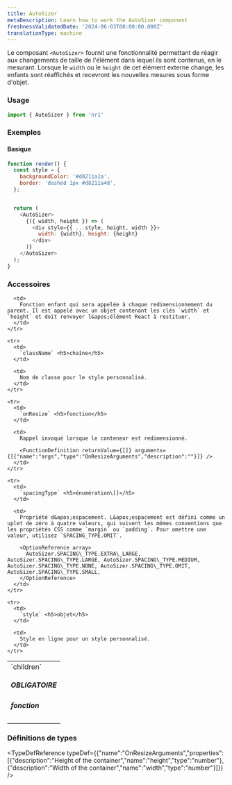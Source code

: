 ```yaml
---
title: AutoSizer
metaDescription: Learn how to work the AutoSizer component
freshnessValidatedDate: '2024-06-03T00:00:00.000Z'
translationType: machine
---
```


Le composant `<AutoSizer>` fournit une fonctionnalité permettant de réagir aux changements de taille de l&apos;élément dans lequel ils sont contenus, en le mesurant. Lorsque le `width` ou le `height` de cet élément externe change, les enfants sont réaffichés et recevront les nouvelles mesures sous forme d&apos;objet.

### Usage

```js
import { AutoSizer } from 'nr1'
```

### Exemples

#### Basique

```js
function render() {
  const style = {
    backgroundColor: '#d8211a1a',
    border: 'dashed 1px #d8211a4d',
  };


  return (
    <AutoSizer>
      {({ width, height }) => (
        <div style={{ ...style, height, width }}>
          width: {width}, height: {height}
        </div>
      )}
    </AutoSizer>
  );
}
```

### Accessoires

<table>
  <tbody>
    <tr>
      <td>
        `children` <h5>OBLIGATOIRE</h5><h5>fonction</h5>
      </td>

      <td>
        Fonction enfant qui sera appelée à chaque redimensionnement du parent. Il est appelé avec un objet contenant les clés `width` et `height` et doit renvoyer l&apos;élément React à restituer.
      </td>
    </tr>

    <tr>
      <td>
        `className` <h5>chaîne</h5>
      </td>

      <td>
        Nom de classe pour le style personnalisé.
      </td>
    </tr>

    <tr>
      <td>
        `onResize` <h5>fonction</h5>
      </td>

      <td>
        Rappel invoqué lorsque le conteneur est redimensionné.

        <FunctionDefinition returnValue={[]} arguments={[{"name":"args","type":"OnResizeArguments","description":""}]} />
      </td>
    </tr>

    <tr>
      <td>
        `spacingType` <h5>énumération\[]</h5>
      </td>

      <td>
        Propriété d&apos;espacement. L&apos;espacement est défini comme un uplet de zéro à quatre valeurs, qui suivent les mêmes conventions que les propriétés CSS comme `margin` ou `padding`. Pour omettre une valeur, utilisez `SPACING_TYPE.OMIT`.

        <OptionReference array>
          AutoSizer.SPACING\_TYPE.EXTRA\_LARGE, AutoSizer.SPACING\_TYPE.LARGE, AutoSizer.SPACING\_TYPE.MEDIUM, AutoSizer.SPACING\_TYPE.NONE, AutoSizer.SPACING\_TYPE.OMIT, AutoSizer.SPACING\_TYPE.SMALL,
        </OptionReference>
      </td>
    </tr>

    <tr>
      <td>
        `style` <h5>objet</h5>
      </td>

      <td>
        Style en ligne pour un style personnalisé.
      </td>
    </tr>
  </tbody>
</table>

### Définitions de types

<TypeDefReference typeDef={{"name":"OnResizeArguments","properties":[{"description":"Height of the container","name":"height","type":"number"},{"description":"Width of the container","name":"width","type":"number"}]}} />